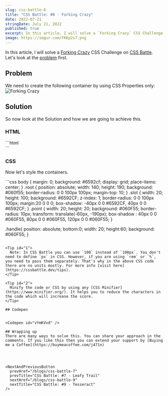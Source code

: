 ```yaml
---
slug: css-battle-8
title: "CSS Battle: #8 - Forking Crazy"
date: 2022-07-21
stringDate: July 21, 2022
published: true
excerpt: In this article, I will solve a `Forking Crazy` CSS Challenge on CSS Battle.
image: https://imgur.com/FKKp2s7.png
---
```


In this article, I will solve a [Forking Crazy](https://cssbattle.dev/play/8) CSS Challenge on [CSS Battle](https://cssbattle.dev/). Let's look at the [problem](https://cssbattle.dev/play/8) first.

## Problem

We need to create the following container by using CSS Properties only:
![Forking Crazy](https://cssbattle.dev/targets/8.png)

## Solution

<YouTube id="fmDgipKUBPc"/>

So now look at the Solution and how we are going to achieve this.

### HTML

<CodeTitle title="index.html" lang="html"/>
```html
<div class="root"></div>
<div class="slot"></div>
<div class="point"></div>
<div class="handle"></div>
```

### CSS

Now let's style the containers.

<CodeTitle title="styles.css" lang="css"/>
```css
body {
  margin: 0;
  background: #6592cf;
  display: grid;
  place-items: center;
}
.root {
  position: absolute;
  width: 140;
  height: 190;
  background: #060f55;
  border-radius: 0 0 100px 100px;
  margin-top: 10;
}
.slot {
  width: 20;
  height: 100;
  background: #6592CF;
  z-index: 1;
  border-radius: 0 0 100px 100px;
  margin:20 0 0 0;
  box-shadow: -40px 0 0 #6592CF, 40px 0 0 #6592CF;
}
.point {
  width: 20;
  height: 20;
  background: #060F55;
  border-radius: 10px;
  transform: translate(-60px, -190px);
  box-shadow : 40px 0 0 #060F55, 80px 0 0 #060F55, 120px 0 0 #060F55; 
}
  
.handle{
  position: absolute;
  bottom:0;
  width: 20;
  height:60;
  background: #060F55;
}
```

<Tip id="1">
  Note: In CSS Battle you can use `100` instead of `100px`. You don't need to define `px` in CSS. However, if you are using `rem` or `%`, you need to pass them separately. That's why in the above CSS code there are no units mostly. For more info [visit here](https://cssbattle.dev/tips).
</Tip>

<Tip id="2">
  Minify the code or CSS by using any [CSS Minifier](https://www.minifier.org/). It helps you to reduce the characters in the code which will increase the score.
</Tip>

## Codepen


<Codepen id="vYmKVvd" />

## Wrapping up
There are many ways to solve this. You can share your approach in the comments. If you like this then you can extend your support by [Buying me a Coffee](https://buymeacoffee.com/j471n)




<NextAndPreviousButton
  prevHref="/blogs/css-battle-7"
  prevTitle="CSS Battle: #7 - Leafy Trail"
  nextHref="/blogs/css-battle-9"
  nextTitle="CSS Battle: #9 - Tesseract"
/>
